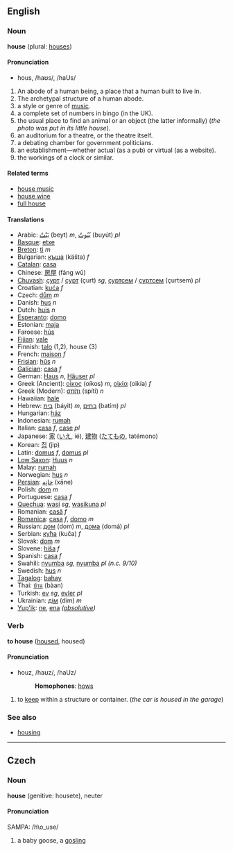 ==English==

===Noun===
'''house''' (plural: [[house]]s)

====Pronunciation====
*hous, /haʊs/, /haUs/

#An abode of a human being, a place that a human built to live in.
#The archetypal structure of a human abode.
#a style or genre of [[music]].
#a complete set of numbers in bingo (in the UK).
#the usual place to find an animal or an object (the latter informally) (''the photo was put in its little house'').
#an auditorium for a theatre, or the theatre itself.
#a debating chamber for government politicians.
#an establishment—whether actual (as a pub) or virtual (as a website).
#the workings of a clock or similar.

====Related terms====
*[[house music]]
*[[house wine]]
*[[full house]]

====Translations====
*Arabic: [[بيت|بَيْتٌ]] (beyt) ''m'', [[بيوت|بُيُوتٌ]] (buyút) ''pl''
*[[Basque]]: [[etxe]]
*[[Breton]]: [[ti]] ''m''
*Bulgarian: [[къща]] (käšta) ''f''
*[[Catalan]]: [[casa]]
*Chinese: [[房屋]] (fáng wū)
*[[Chuvash]]: [[ҫурт]] / [[ҫурт|çурт]] (çurt) ''sg'', [[ҫурт|ҫуртсем]] / [[ҫурт|çуртсем]] (çurtsem) ''pl''
*Croatian: [[kuća]] ''f''
*Czech: [[dům]] ''m''
*Danish: [[hus]] ''n''
*Dutch: [[huis]] ''n''
*[[Esperanto]]: [[domo]] 
*Estonian: [[maja]]
*Faroese: [[hús]]
*[[Fijian]]: [[vale]]
*Finnish: [[talo]] (1,2), house (3)
*French: [[maison]] ''f''
*[[Frisian]]: [[hûs]] ''n''
*[[Galician]]: [[casa]] ''f''
*German: [[Haus]] ''n'', [[Häuser]] ''pl''
*Greek (Ancient): [[οἶκος]] (oíkos) ''m'', [[οἰκία]] (oikía) ''f''
*Greek (Modern): [[σπίτι]] (spíti) ''n''
*Hawaiian: [[hale]]
*Hebrew: [[בית]] (báyit) ''m'', [[בתים]] (batím) ''pl''
*Hungarian: [[ház]]
*Indonesian: [[rumah]]
*Italian: [[casa]] ''f'', [[case]] ''pl''
*Japanese: [[家]] ([[いえ]], ié), [[建物]] ([[たてもの]], tatémono)
*Korean: [[집]] (jip)
*Latin: [[domus]] ''f'', [[domus]] ''pl''
*[[Low Saxon]]: [[Huus]] ''n''
*Malay: [[rumah]]
*Norwegian: [[hus]] ''n''
*[[Persian]]: [[خانه|خانِه]] (xāne)
*Polish: [[dom]] ''m''
*Portuguese: [[casa]] ''f''
*[[Quechua]]: [[wasi]] ''sg'', [[wasikuna]] ''pl''
*Romanian: [[casă]] ''f''
*[[Romanica]]: [[casa]] ''f'', [[domo]] ''m''
*Russian: [[дом]] (dom) ''m'', [[дома]] (domá) ''pl''
*Serbian: [[кућа]] (kuča) ''f''
*Slovak: [[dom]] ''m''
*Slovene: [[hiša]] ''f''
*Spanish: [[casa]] ''f''
*Swahili: [[nyumba]] ''sg'', [[nyumba]] ''pl (n.c. 9/10)''
*Swedish: [[hus]] ''n''
*[[Tagalog]]: [[bahay]]
*Thai: [[บ้าน]] (bàan)
*Turkish: [[ev]] ''sg'', [[evler]] ''pl''
*Ukrainian: [[дім]] (dim) ''m''
*[[Yup'ik]]: [[ne]], [[ena]] ''([[absolutive]])''

===Verb===
'''to house''' ([[housed]], housed)

====Pronunciation====
*houz, /haʊz/, /haUz/
*:'''Homophones''': [[hows]]

#to [[keep]] within a structure or container. (''the car is housed in the garage'')

===See also===
*[[housing]]

----

==Czech==
===Noun===
'''house''' (genitive: housete), neuter

====Pronunciation====
SAMPA: /h\o_use/

# a baby goose, a [[gosling]]